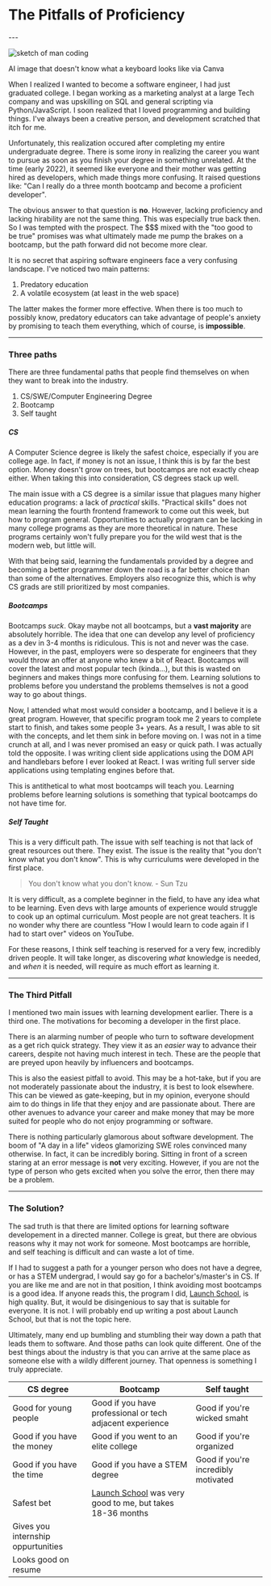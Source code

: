 
# The Pitfalls of Proficiency
<AuthorBlurb date="06/10/2024"/>
---

<Image 
  src="/proficiency.png"
  width={600} height={500}
  alt="sketch of man coding"
  className="rounded-md w-auto"
/>

<figcaption>AI image that doesn't know what a keyboard looks like via Canva</figcaption>

When I realized I wanted to become a software engineer, I had just graduated college. I began working as a marketing analyst at a large Tech company and was upskilling on SQL and general scripting via Python/JavaScript. I soon realized that I loved programming and building things. I've always been a creative person, and development scratched that itch for me.

Unfortunately, this realization occured after completing my entire undergraduate degree. There is some irony in realizing the career you want to pursue as soon as you finish your degree in something unrelated. At the time (early 2022), it seemed like everyone and their mother was getting hired as developers, which made things more confusing. It raised questions like: "Can I really do a three month bootcamp and become a proficient developer".

The obvious answer to that question is **no**. However, lacking proficiency and lacking hirability are not the same thing. This was especially true back then. So I was tempted with the prospect. The $$$ mixed with the "too good to be true" promises was what ultimately made me pump the brakes on a bootcamp, but the path forward did not become more clear.

It is no secret that aspiring software engineers face a very confusing landscape. I've noticed two main patterns:
1. Predatory education
2. A volatile ecosystem (at least in the web space)

The latter makes the former more effective. When there is too much to possibly know, predatory educators can take advantage of people's anxiety by promising to teach them everything, which of course, is **impossible**.

---

### Three paths
There are three fundamental paths that people find themselves on when they want to break into the industry.
1. CS/SWE/Computer Engineering Degree
2. Bootcamp
3. Self taught

##### CS
A Computer Science degree is likely the safest choice, especially if you are college age. In fact, if money is not an issue, I think this is by far the best option. Money doesn't grow on trees, but bootcamps are not exactly cheap either. When taking this into consideration, CS degrees stack up well.

The main issue with a CS degree is a similar issue that plagues many higher education programs: a lack of *practical* skills. "Practical skills" does not mean learning the fourth frontend framework to come out this week, but how to program general. Opportunities to actually program can be lacking in many college programs as they are more theoretical in nature. These programs certainly won't fully prepare you for the wild west that is the modern web, but little will.

With that being said, learning the fundamentals provided by a degree and becoming a better programmer down the road is a far better choice than than some of the alternatives. Employers also recognize this, which is why CS grads are still prioritized by most companies.

##### Bootcamps
Bootcamps *suck*. Okay maybe not all bootcamps, but a **vast majority** are absolutely horrible. The idea that one can develop any level of proficiency as a dev in 3-4 months is ridiculous. This is not and never was the case. However, in the past, employers were so desperate for engineers that they would throw an offer at anyone who knew a bit of React. Bootcamps will cover the latest and most popular tech (kinda...), but this is wasted on beginners and makes things more confusing for them. Learning solutions to problems before you understand the problems themselves is not a good way to go about things.

Now, I attended what most would consider a bootcamp, and I believe it is a great program. However, that specific program took me 2 years to complete start to finish, and takes some people 3+ years. As a result, I was able to sit with the concepts, and let them sink in before moving on. I was not in a time crunch at all, and I was never promised an easy or quick path. I was actually told the opposite. I was writing client side applications using the DOM API and handlebars before I ever looked at React. I was writing full server side applications using templating engines before that. 

This is antithetical to what most bootcamps will teach you. Learning problems before learning solutions is something that typical bootcamps do not have time for.

##### Self Taught
This is a very difficult path. The issue with self teaching is not that lack of great resources out there. They exist. The issue is the reality that "you don't know what you don't know". This is why curriculums were developed in the first place.

> You don't know what you don't know. - Sun Tzu

It is very difficult, as a complete beginner in the field, to have any idea what to be learning. Even devs with large amounts of experience would struggle to cook up an optimal curriculum. Most people are not great teachers. It is no wonder why there are countless "How I would learn to code again if I had to start over" videos on YouTube.

For these reasons, I think self teaching is reserved for a very few, incredibly driven people. It will take longer, as discovering *what* knowledge is needed, and *when* it is needed, will require as much effort as learning it.

---

### The Third Pitfall
I mentioned two main issues with learning development earlier. There is a third one. The motivations for becoming a developer in the first place.

There is an alarming number of people who turn to software development as a get rich quick strategy. They view it as an *easier* way to advance their careers, despite not having much interest in tech. These are the people that are preyed upon heavily by influencers and bootcamps.

This is also the easiest pitfall to avoid. This may be a hot-take, but if you are not moderately passionate about the industry, it is best to look elsewhere. This can be viewed as gate-keeping, but in my opinion, everyone should aim to do things in life that they enjoy and are passionate about. There are other avenues to advance your career and make money that may be more suited for people who do not enjoy programming or software. 

There is nothing particularly glamorous about software development. The boom of "A day in a life" videos glamorizing SWE roles convinced many otherwise. In fact, it can be incredibly boring. Sitting in front of a screen staring at an error message is **not** very exciting. However, if you are not the type of person who gets excited when you solve the error, then there may be a problem.

---

### The Solution?
The sad truth is that there are limited options for learning software developement in a directed manner. College is great, but there are obvious reasons why it may not work for someone. Most bootcamps are horrible, and self teaching is difficult and can waste a lot of time. 

If I had to suggest a path for a younger person who does not have a degree, or has a STEM undergrad, I would say go for a bachelor's/master's in CS. If you are like me and are not in that position, I think avoiding most bootcamps is a good idea. If anyone reads this, the program I did, [Launch School](https://launchschool.com), is high quality. But, it would be disingenious to say that is suitable for everyone. It is not. I will probably end up writing a post about Launch School, but that is not the topic here.

Ultimately, many end up bumbling and stumbling their way down a path that leads them to software. And those paths can look quite different. One of the best things about the industry is that you can arrive at the same place as someone else with a wildly different journey. That openness is something I truly appreciate.

| CS degree | Bootcamp | Self taught |
| -- | -------- | ----------- |
| Good for young people| Good if you have professional or tech adjacent experience | Good if you're wicked smaht
| Good if you have the money| Good if you went to an elite college | Good if you're organized 
| Good if you have the time| Good if you have a STEM degree | Good if you're incredibly motivated
| Safest bet| [Launch School](https://launchschool) was very good to me, but takes 18-36 months
| Gives you internship oppurtunities|
| Looks good on resume |
